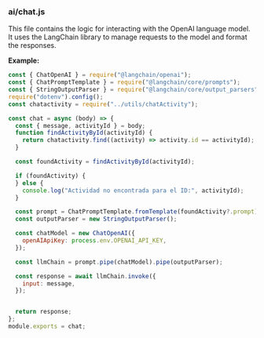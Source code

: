 ### ai/chat.js

This file contains the logic for interacting with the OpenAI language model. It uses the LangChain library to manage requests to the model and format the responses.

**Example:**

```javascript
const { ChatOpenAI } = require("@langchain/openai");
const { ChatPromptTemplate } = require("@langchain/core/prompts");
const { StringOutputParser } = require("@langchain/core/output_parsers");
require("dotenv").config();
const chatactivity = require("../utils/chatActivity");

const chat = async (body) => {
  const { message, activityId } = body;
  function findActivityById(activityId) {
    return chatactivity.find((activity) => activity.id == activityId);
  }

  const foundActivity = findActivityById(activityId);

  if (foundActivity) {
  } else {
    console.log("Actividad no encontrada para el ID:", activityId);
  }

  const prompt = ChatPromptTemplate.fromTemplate(foundActivity?.prompt);
  const outputParser = new StringOutputParser();

  const chatModel = new ChatOpenAI({
    openAIApiKey: process.env.OPENAI_API_KEY,
  });

  const llmChain = prompt.pipe(chatModel).pipe(outputParser);

  const response = await llmChain.invoke({
    input: message,
  });


  return response;
};
module.exports = chat;
```